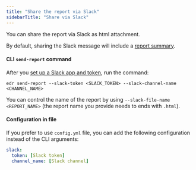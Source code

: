 ```yaml
---
title: "Share the report via Slack"
sidebarTitle: "Share via Slack"
---
```


You can share the report via Slack as html attachment.

By default, sharing the Slack message will include a [report summary](/guides/share-observability-report/send-report-summary).

#### CLI `send-report` command

After you [set up a Slack app and token](/integrations/slack#slack-integration-setup), run the command:

```shell
edr send-report --slack-token <SLACK_TOKEN> --slack-channel-name <CHANNEL_NAME>
```

You can control the name of the report by using `--slack-file-name <REPORT_NAME>` (the report name you provide needs to ends with `.html`).

#### Configuration in file

If you prefer to use `config.yml` file, you can add the following configuration instead of the CLI arguments:

```yml
slack:
  token: [Slack token]
  channel_name: [Slack channel]
```
